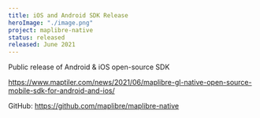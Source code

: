 ```yaml
---
title: iOS and Android SDK Release
heroImage: "./image.png"
project: maplibre-native
status: released
released: June 2021
---
```


Public release of Android & iOS open-source SDK

https://www.maptiler.com/news/2021/06/maplibre-gl-native-open-source-mobile-sdk-for-android-and-ios/

GitHub: https://github.com/maplibre/maplibre-native

